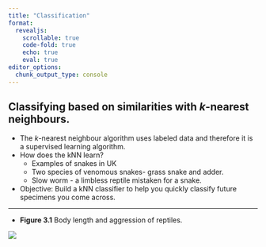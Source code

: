 ```yaml
---
title: "Classification"
format: 
  revealjs:
    scrollable: true
    code-fold: true
    echo: true
    eval: true
editor_options: 
  chunk_output_type: console
---
```


## Classifying based on similarities with *k*-nearest neighbours.

- The *k*-nearest neighbour algorithm uses labeled data and therefore it is a supervised learning algorithm.
- How does the kNN learn?
  - Examples of snakes in UK 
  - Two species of venomous snakes- grass snake and adder.
  - Slow worm - a limbless reptile mistaken for a snake.
- Objective: Build a kNN classifier to help you quickly classify future specimens you come across.

---

- **Figure 3.1** Body length and aggression of reptiles. 

![](5.Classification_files/fig3.1.png)

